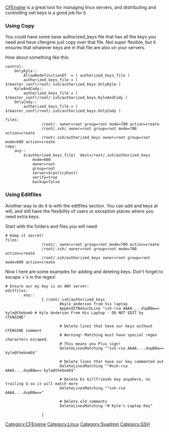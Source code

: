 [[CFEngine]] is a great tool for managing linux servers, and distributing and controlling ssh keys is a good job for it. 

=== Using Copy ===
You could have some base authorized_keys file that has all the keys you need and have cfengine just copy over that file. Not super flexible, but it ensures that whatever keys are in that file are also on your servers.

How about something like this:
<pre>
control:
	OnlyKyle::
		AllowRedefinitionOf  = ( authorized_keys_file )
		authorized_keys_file = ( $(master_conf)/root/.ssh/authorized_keys.OnlyKyle )
	KyleAndCody::
		authorized_keys_file = ( $(master_conf)/root/.ssh/authorized_keys.KyleAndCody )
	OnlyCody::
		authorized_keys_file = ( $(master_conf)/root/.ssh/authorized_keys.OnlyCody )

files:
                /root/. owner=root group=root mode=700 action=create
                /root/.ssh/ owner=root group=root mode=700 action=create
                /root/.ssh/authorized_keys owner=root group=root mode=600 action=create
copy:	
	any::
		$(authorized_keys_file)  dest=/root/.ssh/authorized_keys
			mode=600
			owner=root
			group=root
			server=$(policyhost)
			verify=true
			backup=false
</pre>

=== Using Editfiles ===
Another way to do it is with the editfiles section. You can add and keys at will, and still have the flexibility of users or exception places where you need extra keys.

Start with the folders and files you will need:
<pre>
# Keep it secret!
files:
                /root/. owner=root group=root mode=700 action=create
                /root/.ssh/ owner=root group=root mode=700 action=create
                /root/.ssh/authorized_keys owner=root group=root mode=600 action=create
</pre>

Now I here are some examples for adding and deleting keys. Don't forget to escape +'s in the regex!
<pre>
# Ensure our my key is on ANY server:
editfiles:
        any::
                { /root/.ssh/authorized_keys
                        #kyle anderson from his laptop
                        AppendIfNoSuchLine "ssh-rsa AAAA....dvpB8w== kyle@thebomb # Kyle Anderson From His Laptop - DO NOT EDIT by CFENGINE"

                        # Delete lines that have our keys without CFENGINE comment
                        # Warning! Matching must have special regex characters escaped.
                        # This means you Plus sign!
                        DeleteLinesMatching "^ssh-rsa AAAA....dvpB8w== kyle@thebomb$"
                     
                        # Delete lines that have our key commented out
                        DeleteLinesMatching "^#ssh-rsa AAAA....dvpB8w== kyle@thebomb$"

                        # Delete Ex Girlfriends key anywhere, no trailing $ so it will match more
                        DeleteLinesMatching "^ssh-rsa AAAA....dvpB8w=="
   
                        # Delete old comments
                        DeleteLinesMatching "# Kyle's Laptop Key"

                }
</pre>

[[Category:CFEngine]][[Category:Linux]][[Category:Syadmin]][[Category:SSH]]
